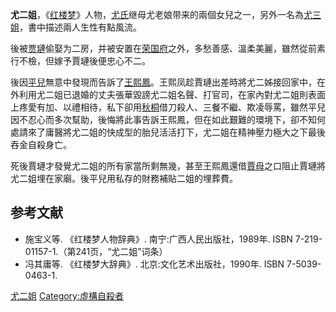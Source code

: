 '''尤二姐'''，《[[红楼梦|红楼梦]]》人物，[[尤氏_(红楼梦)|尤氏]]继母尤老娘带来的兩個女兒之一，另外一名為[[尤三姐|尤三姐]]，書中描述兩人生性有點風流。

後被[[贾璉|贾璉]]偷娶为二房，并被安置在[[荣国府|荣国府]]之外，多愁善感、溫柔美麗，雖然從前素行不檢，但嫁予賈璉後便忠心不二。

後因[[平兒|平兒]]無意中發現而告訴了[[王熙鳳|王熙鳳]]。王熙凤趁賈璉出差時將尤二姊接回家中，在外利用尤二姐已退婚的丈夫張華毀謗尤二姐名聲、打官司，在家內對尤二姐則表面上疼愛有加、以禮相待，私下卻用[[秋桐|秋桐]]借刀殺人、三餐不繼、欺凌辱罵，雖然平兒因不忍心而多次幫助，後悔將此事告訴王熙鳳，但在如此艱難的環境下，卻不知何處請來了庸醫將尤二姐的快成型的胎兒活活打下，尤二姐在精神壓力極大之下最後吞金自殺身亡。

死後賈璉才發覺尤二姐的所有家當所剩無幾，甚至王熙鳳還借[[賈母|賈母]]之口阻止賈璉將尤二姐埋在家廟。後平兒用私存的財務補貼二姐的埋葬費。

== 参考文献 ==
* 施宝义等. 《红楼梦人物辞典》. 南宁:广西人民出版社，1989年. ISBN 7-219-01157-1.（第241页，“尤二姐”词条）
* 冯其庸等. 《红楼梦大辞典》. 北京:文化艺术出版社，1990年. ISBN 7-5039-0463-1.

[[Category:红楼梦女性角色|尤二姐]]
[[Category:虛構自殺者|Category:虛構自殺者]]